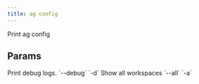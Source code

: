 ```yaml
---
title: ag config
---
```


Print ag config

## Params

<ResponseField name="print_debug_log" type="bool">
  Print debug logs. `--debug` `-d`
</ResponseField>
<ResponseField name="show_all" type="bool">
  Show all workspaces `--all` `-a`
</ResponseField>
